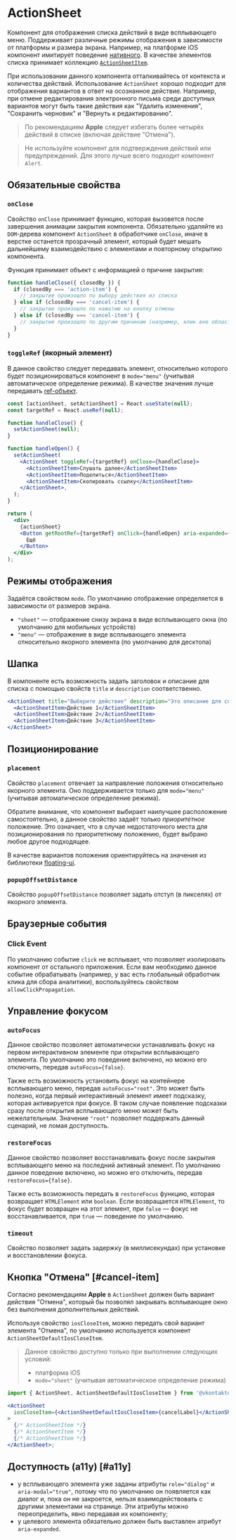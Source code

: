 <Overview>

# ActionSheet

Компонент для отображения списка действий в виде всплывающего меню.
Поддерживает различные режимы отображения в зависимости от платформы и размера экрана. Например,
на платформе iOS компонент имитирует поведение [нативного](https://developer.apple.com/design/human-interface-guidelines/action-sheets/).
В качестве элементов списка принимает коллекцию [`ActionSheetItem`](/components/action-sheet-item).

</Overview>

При использовании данного компонента отталкивайтесь от контекста и количества действий.
Использование `ActionSheet` хорошо подходит для отображения вариантов в ответ на осознанное действие.
Например, при отмене редактирования электронного письма среди доступных вариантов могут быть такие действия как "Удалить изменения",
"Сохранить черновик" и "Вернуть к редактированию".

> По рекомендациям **Apple** следует избегать более четырёх действий в списке (включая действие "Отмена").

> Не используйте компонент для подтверждения действий или предупреждений. Для этого лучше всего подходит компонент `Alert`.

## Обязательные свойства

### `onClose`

Свойство `onClose` принимает функцию, которая вызовется после завершения анимации закрытия компонента.
Обязательно удаляйте из `DOM`-дерева компонент `ActionSheet` в обработчике `onClose`, иначе в верстке останется
прозрачный элемент, который будет мешать дальнейшему взаимодействию с элементами и повторному открытию компонента.

Функция принимает объект с информацией о причине закрытия:

```jsx
function handleClose({ closedBy }) {
  if (closedBy === 'action-item') {
    // закрытие произошло по выбору действия из списка
  } else if (closedBy === 'cancel-item') {
    // закрытие произошло по нажатию на кнопку отмены
  } else if (closedBy === 'cancel-item') {
    // закрытие произошло по другим причинам (например, клик вне области всплывающего окна)
  }
}
```

### `toggleRef` (якорный элемент)

В данное свойство следует передавать элемент, относительно которого будет позиционироваться
компонент в `mode="menu"` (учитывая автоматическое определение режима).
В качестве значения лучше передавать [ref-объект](https://react.dev/learn/manipulating-the-dom-with-refs).

```jsx
const [actionSheet, setActionSheet] = React.useState(null);
const targetRef = React.useRef(null);

function handleClose() {
  setActionSheet(null);
}

function handleOpen() {
  setActionSheet(
    <ActionSheet toggleRef={targetRef} onClose={handleClose}>
      <ActionSheetItem>Слушать далее</ActionSheetItem>
      <ActionSheetItem>Поделиться</ActionSheetItem>
      <ActionSheetItem>Скопировать ссылку</ActionSheetItem>
    </ActionSheet>,
  );
}

return (
  <div>
    {actionSheet}
    <Button getRootRef={targetRef} onClick={handleOpen} aria-expanded={Boolean(actionSheet)}>
      Ещё
    </Button>
  </div>
);
```

## Режимы отображения

Задаётся свойством `mode`. По умолчанию отображение определяется в зависимости от размеров экрана.

- `"sheet"` — отображение снизу экрана в виде всплывающего окна (по умолчанию для мобильных устройств)
- `"menu"` — отображение в виде всплывающего элемента относительно якорного элемента (по умолчанию для десктопа)

## Шапка

В компоненте есть возможность задать заголовок и описание для списка с помощью свойств `title` и `description` соответственно.

```jsx
<ActionSheet title="Выберите действие" description="Это описание для списка действий">
  <ActionSheetItem>Действие 1</ActionSheetItem>
  <ActionSheetItem>Действие 2</ActionSheetItem>
  <ActionSheetItem>Действие 3</ActionSheetItem>
</ActionSheet>
```

## Позиционирование

### `placement`

Свойство `placement` отвечает за направление положения относительно якорного элемента.
Оно поддерживается только для `mode="menu"` (учитывая автоматическое определение режима).

Обратите внимание, что компонент выбирает наилучшее расположение самостоятельно,
а данное свойство задаёт только _приоритетное_ положение. Это означает, что в случае недостаточного места для позиционирования
по приоритетному положению, будет выбрано любое другое подходящее.

В качестве вариантов положения ориентируйтесь на значения из библиотеки [floating-ui](https://floating-ui.com/docs/tutorial#placements).

### `popupOffsetDistance`

Свойство `popupOffsetDistance` позволяет задать отступ (в пикселях) от якорного элемента.

## Браузерные события

### Click Event

По умолчанию событие `click` не всплывает, что позволяет изолировать компонент от остального приложения.
Если вам необходимо данное событие обрабатывать (например, у вас есть глобальный обработчик клика для сбора аналитики),
воспользуйтесь свойством `allowClickPropagation`.

## Управление фокусом

### `autoFocus`

Данное свойство позволяет автоматически устанавливать фокус на первом интерактивном элементе при открытии всплывающего элемента.
По умолчанию это поведение включено, но можно его отключить, передав `autoFocus={false}`.

Также есть возможность установить фокус на контейнере всплывающего меню, передав `autoFocus="root"`. Это может быть полезно,
когда первый интерактивный элемент имеет подсказку, которая активируется при фокусе. В таком случае появление подсказки сразу
после открытия всплывающего меню может быть нежелательным. Значение `"root"` позволяет поддержать данный сценарий, не ломая доступность.

### `restoreFocus`

Данное свойство позволяет восстанавливать фокус после закрытия всплывающего меню на последний активный элемент.
По умолчанию данное поведение включено, но можно его отключить, передав `restoreFocus={false}`.

Также есть возможность передать в `restoreFocus` функцию, которая возвращает `HTMLElement` или `boolean`.
Если возвращается `HTMLElement`, то фокус будет возвращен на этот элемент, при `false` — фокус не восстанавливается,
при `true` — поведение по умолчанию.

### `timeout`

Свойство позволяет задать задержку (в миллисекундах) при установке и восстановлении фокуса.

## Кнопка "Отмена" [#cancel-item]

Согласно рекомендациям **Apple** в `ActionSheet` должен быть вариант действия "Отмена", который
бы позволял закрывать всплывающее окно без выполнения дополнительных действий.

Используя свойство `iosCloseItem`, можно передать свой вариант элемента "Отмена", по умолчанию
используется компонент `ActionSheetDefaultIosCloseItem`.

> Данное свойство доступно только при выполнении следующих условий:
>
> - платформа iOS
> - `mode="sheet"` (учитывая автоматическое определение режима)

```jsx
import { ActionSheet, ActionSheetDefaultIosCloseItem } from '@vkontakte/vkui';

<ActionSheet
  iosCloseItem={<ActionSheetDefaultIosCloseItem>{cancelLabel}</ActionSheetDefaultIosCloseItem>}
>
  {/* ActionSheetItem */}
  {/* ActionSheetItem */}
  {/* ActionSheetItem */}
</ActionSheet>;
```

## Доступность (a11y) [#a11y]

- у всплывающего элемента уже заданы атрибуты `role="dialog"` и `aria-modal="true"`, потому что по умолчанию
  он появляется как диалог и, пока он не закроется, нельзя взаимодействовать с другими элементами на странице.
  Эти атрибуты можно переопределить, явно передавая их компоненту;
- у целевого элемента обязательно должен быть выставлен атрибут `aria-expanded`.
